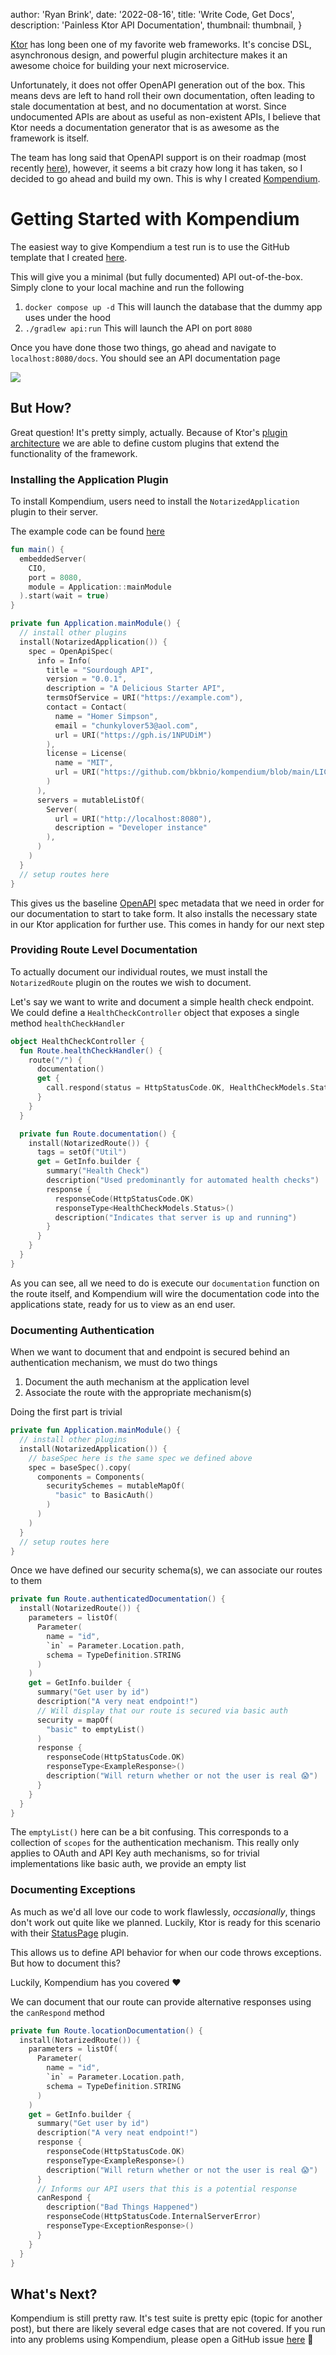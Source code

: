 
  author: 'Ryan Brink',
  date: '2022-08-16',
  title: 'Write Code, Get Docs',
  description: 'Painless Ktor API Documentation',
  thumbnail: thumbnail,
}


[Ktor](https://ktor.io/) has long been one of my favorite web frameworks. It's concise DSL,
asynchronous design, and powerful plugin architecture makes it an awesome choice for building
your next microservice.

Unfortunately, it does not offer OpenAPI generation out of the box. This means devs are left to
hand roll their own documentation, often leading to stale documentation at best, and no documentation
at worst. Since undocumented APIs are about as useful as non-existent APIs, I believe that Ktor needs
a documentation generator that is as awesome as the framework is itself.

The team has long said that OpenAPI support is on their roadmap
(most recently [here](https://blog.jetbrains.com/ktor/2022/02/11/ktor-roadmap-what-s-next/)),
however, it seems a bit crazy how long it has taken, so I decided to go ahead and build my own.
This is why I created [Kompendium](https://github.com/bkbnio/kompendium).

# Getting Started with Kompendium

The easiest way to give Kompendium a test run is to use the GitHub template that I created [here](https://github.com/bkbnio/sourdough-kt).

This will give you a minimal (but fully documented) API out-of-the-box. Simply clone to your local machine and run the following

1. `docker compose up -d` This will launch the database that the dummy app uses under the hood
2. `./gradlew api:run` This will launch the API on port `8080`

Once you have done those two things, go ahead and navigate to `localhost:8080/docs`. You should see an API documentation page

<Image src={sourdoughExampleDocs} />

## But How?

Great question! It's pretty simply, actually. Because of Ktor's [plugin architecture](https://ktor.io/docs/custom-plugins.html)
we are able to define custom plugins that extend the functionality of the framework.

### Installing the Application Plugin

To install Kompendium, users need to install the `NotarizedApplication` plugin to their server.

The example code can be found [here](https://github.com/bkbnio/sourdough-kt/blob/fc9e8b74e6785edfe71a94dc49613ed91e01f162/api/src/main/kotlin/io/bkbn/sourdough/api/Api.kt)

```kotlin
fun main() {
  embeddedServer(
    CIO,
    port = 8080,
    module = Application::mainModule
  ).start(wait = true)
}

private fun Application.mainModule() {
  // install other plugins
  install(NotarizedApplication()) {
    spec = OpenApiSpec(
      info = Info(
        title = "Sourdough API",
        version = "0.0.1",
        description = "A Delicious Starter API",
        termsOfService = URI("https://example.com"),
        contact = Contact(
          name = "Homer Simpson",
          email = "chunkylover53@aol.com",
          url = URI("https://gph.is/1NPUDiM")
        ),
        license = License(
          name = "MIT",
          url = URI("https://github.com/bkbnio/kompendium/blob/main/LICENSE")
        )
      ),
      servers = mutableListOf(
        Server(
          url = URI("http://localhost:8080"),
          description = "Developer instance"
        ),
      )
    )
  }
  // setup routes here
}
```

This gives us the baseline [OpenAPI](https://www.openapis.org) spec metadata that we need in order for our documentation to start
to take form. It also installs the necessary state in our Ktor application for further use. This comes in handy for our next step

### Providing Route Level Documentation

To actually document our individual routes, we must install the `NotarizedRoute` plugin on the routes we wish to document.

Let's say we want to write and document a simple health check endpoint. We could define a `HealthCheckController` object
that exposes a single method `healthCheckHandler`

```kotlin
object HealthCheckController {
  fun Route.healthCheckHandler() {
    route("/") {
      documentation()
      get {
        call.respond(status = HttpStatusCode.OK, HealthCheckModels.Status())
      }
    }
  }

  private fun Route.documentation() {
    install(NotarizedRoute()) {
      tags = setOf("Util")
      get = GetInfo.builder {
        summary("Health Check")
        description("Used predominantly for automated health checks")
        response {
          responseCode(HttpStatusCode.OK)
          responseType<HealthCheckModels.Status>()
          description("Indicates that server is up and running")
        }
      }
    }
  }
}
```

As you can see, all we need to do is execute our `documentation` function on the route itself, and Kompendium will wire
the documentation code into the applications state, ready for us to view as an end user.

### Documenting Authentication

When we want to document that and endpoint is secured behind an authentication mechanism, we must do two things

1. Document the auth mechanism at the application level
2. Associate the route with the appropriate mechanism(s)

Doing the first part is trivial

```kotlin
private fun Application.mainModule() {
  // install other plugins
  install(NotarizedApplication()) {
    // baseSpec here is the same spec we defined above
    spec = baseSpec().copy(
      components = Components(
        securitySchemes = mutableMapOf(
          "basic" to BasicAuth()
        )
      )
    )
  }
  // setup routes here
}
```

Once we have defined our security schema(s), we can associate our routes to them

```kotlin
private fun Route.authenticatedDocumentation() {
  install(NotarizedRoute()) {
    parameters = listOf(
      Parameter(
        name = "id",
        `in` = Parameter.Location.path,
        schema = TypeDefinition.STRING
      )
    )
    get = GetInfo.builder {
      summary("Get user by id")
      description("A very neat endpoint!")
      // Will display that our route is secured via basic auth
      security = mapOf(
        "basic" to emptyList()
      )
      response {
        responseCode(HttpStatusCode.OK)
        responseType<ExampleResponse>()
        description("Will return whether or not the user is real 😱")
      }
    }
  }
}

```

The `emptyList()` here can be a bit confusing. This corresponds to a collection of `scopes` for the authentication mechanism.
This really only applies to OAuth and API Key auth mechanisms, so for trivial implementations like basic auth, we provide an empty list

### Documenting Exceptions

As much as we'd all love our code to work flawlessly, _occasionally_, things don't work out quite like
we planned. Luckily, Ktor is ready for this scenario with their [StatusPage](https://ktor.io/docs/status-pages.html) plugin.

This allows us to define API behavior for when our code throws exceptions. But how to document this?

Luckily, Kompendium has you covered ❤️

We can document that our route can provide alternative responses using the `canRespond` method

```kotlin
private fun Route.locationDocumentation() {
  install(NotarizedRoute()) {
    parameters = listOf(
      Parameter(
        name = "id",
        `in` = Parameter.Location.path,
        schema = TypeDefinition.STRING
      )
    )
    get = GetInfo.builder {
      summary("Get user by id")
      description("A very neat endpoint!")
      response {
        responseCode(HttpStatusCode.OK)
        responseType<ExampleResponse>()
        description("Will return whether or not the user is real 😱")
      }
      // Informs our API users that this is a potential response
      canRespond {
        description("Bad Things Happened")
        responseCode(HttpStatusCode.InternalServerError)
        responseType<ExceptionResponse>()
      }
    }
  }
}
```

## What's Next?

Kompendium is still pretty raw. It's test suite is pretty epic (topic for another post), but there are likely several
edge cases that are not covered. If you run into any problems using Kompendium, please open a GitHub issue
[here](https://github.com/bkbnio/kompendium/issues/new/choose) 🙏
